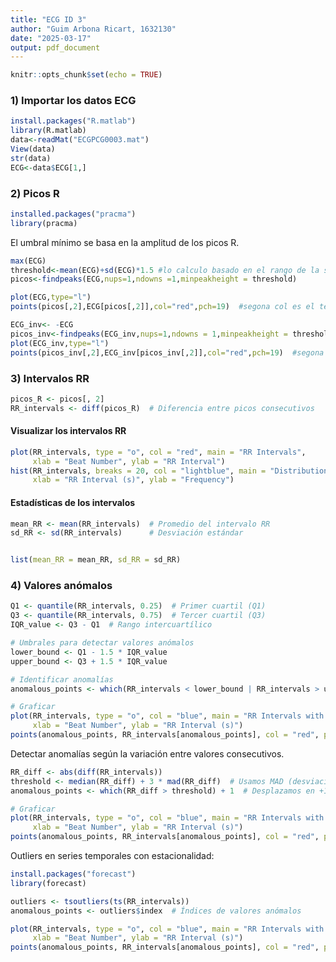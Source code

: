 ---
title: "ECG ID 3"
author: "Guim Arbona Ricart, 1632130"
date: "2025-03-17"
output: pdf_document
---

```{r setup, include=FALSE}
knitr::opts_chunk$set(echo = TRUE)
```



### 1) Importar los datos ECG
```{r}
install.packages("R.matlab")
library(R.matlab)
data<-readMat("ECGPCG0003.mat")
View(data)
str(data)
ECG<-data$ECG[1,]
```



### 2) Picos R
```{r}
installed.packages("pracma")
library(pracma)

```
El umbral mínimo se basa en la amplitud de los picos R.


```{r}
max(ECG)
threshold<-mean(ECG)+sd(ECG)*1.5 #lo calculo basado en el rango de la señal
picos<-findpeaks(ECG,nups=1,ndowns =1,minpeakheight = threshold)
```

```{r}
plot(ECG,type="l")
points(picos[,2],ECG[picos[,2]],col="red",pch=19)  #segona col es el temps en el que hi ha el temps
```




```{r}
ECG_inv<- -ECG
picos_inv<-findpeaks(ECG_inv,nups=1,ndowns = 1,minpeakheight = threshold)
plot(ECG_inv,type="l")
points(picos_inv[,2],ECG_inv[picos_inv[,2]],col="red",pch=19)  #segona col es el temps en el que hi ha el temps

```



### 3) Intervalos RR

```{r}
picos_R <- picos[, 2]
RR_intervals <- diff(picos_R)  # Diferencia entre picos consecutivos


```



#### Visualizar los intervalos RR

```{r}
plot(RR_intervals, type = "o", col = "red", main = "RR Intervals", 
     xlab = "Beat Number", ylab = "RR Interval")
hist(RR_intervals, breaks = 20, col = "lightblue", main = "Distribution of RR Intervals", 
     xlab = "RR Interval (s)", ylab = "Frequency")
```


#### Estadísticas de los intervalos
```{r}
mean_RR <- mean(RR_intervals)  # Promedio del intervalo RR
sd_RR <- sd(RR_intervals)      # Desviación estándar


list(mean_RR = mean_RR, sd_RR = sd_RR)
```



### 4) Valores anómalos

```{r}
Q1 <- quantile(RR_intervals, 0.25)  # Primer cuartil (Q1)
Q3 <- quantile(RR_intervals, 0.75)  # Tercer cuartil (Q3)
IQR_value <- Q3 - Q1  # Rango intercuartílico

# Umbrales para detectar valores anómalos
lower_bound <- Q1 - 1.5 * IQR_value
upper_bound <- Q3 + 1.5 * IQR_value

# Identificar anomalías
anomalous_points <- which(RR_intervals < lower_bound | RR_intervals > upper_bound)

# Graficar
plot(RR_intervals, type = "o", col = "blue", main = "RR Intervals with Anomalies", 
     xlab = "Beat Number", ylab = "RR Interval (s)")
points(anomalous_points, RR_intervals[anomalous_points], col = "red", pch = 19)  # Anomalías en rojo

```



Detectar anomalías según la variación entre valores consecutivos.
```{r}
RR_diff <- abs(diff(RR_intervals))
threshold <- median(RR_diff) + 3 * mad(RR_diff)  # Usamos MAD (desviación absoluta mediana)
anomalous_points <- which(RR_diff > threshold) + 1  # Desplazamos en +1 por diff()

# Graficar
plot(RR_intervals, type = "o", col = "blue", main = "RR Intervals with Anomalies", 
     xlab = "Beat Number", ylab = "RR Interval (s)")
points(anomalous_points, RR_intervals[anomalous_points], col = "red", pch = 19)  # Anomalías en rojo

```


Outliers en series temporales con estacionalidad:
```{r}
install.packages("forecast")
library(forecast)

outliers <- tsoutliers(ts(RR_intervals))
anomalous_points <- outliers$index  # Índices de valores anómalos

plot(RR_intervals, type = "o", col = "blue", main = "RR Intervals with Anomalies", 
     xlab = "Beat Number", ylab = "RR Interval (s)")
points(anomalous_points, RR_intervals[anomalous_points], col = "red", pch = 19)  # Anomalías en rojo

```

































